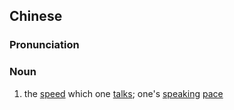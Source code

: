 {{also|语速}}
==Chinese==
{{zh-forms|s=语速}}

===Pronunciation===
{{zh-pron
|m=yǔsù
|cat=n
}}

===Noun===
{{zh-noun}}

# the [[speed]] which one [[talk]]s; one's [[speaking]] [[pace]]
